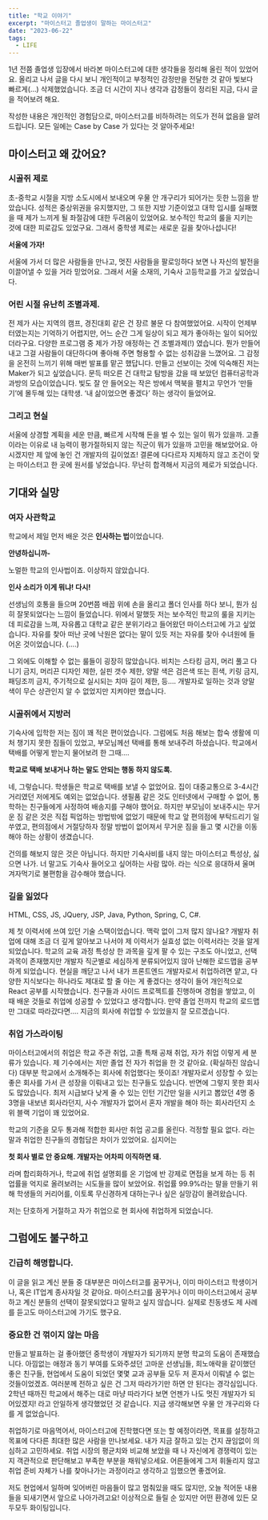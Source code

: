 ```yaml
---
title: "학교 이야기"
excerpt: "마이스터고 졸업생이 말하는 마이스터고"
date: "2023-06-22"
tags:
  - LIFE
---
```


1년 전쯤 졸업생 입장에서 바라본 마이스터고에 대한 생각들을 정리해 올린 적이 있었어요. 올리고 나서 글을 다시 보니 개인적이고 부정적인 감정만을 전달한 것 같아 빛보다 빠르게(…) 삭제했었습니다. 조금 더 시간이
지나 생각과 감정들이 정리된 지금, 다시 글을 적어보려 해요.

작성한 내용은 개인적인 경험담으로, 마이스터고를 비하하려는 의도가 전혀 없음을 알려드립니다. 모든 일에는 Case by Case 가 있다는 것 알아주세요!

## 마이스터고 왜 갔어요?

### 시골쥐 제로

초-중학교 시절을 지방 소도시에서 보내오며 우물 안 개구리가 되어가는 듯한 느낌을 받았습니다. 성적은 중상위권을 유지했지만, 그 또한 지방 기준이었고 대학 입시를 실패했을 때 제가 느끼게 될 좌절감에 대한 두려움이
있었어요. 보수적인 학교의 룰을 지키는 것에 대한 피로감도 있었구요. 그래서 중학생 제로는 새로운 길을 찾아나섭니다!

**서울에 가자!**

서울에 가서 더 많은 사람들을 만나고, 멋진 사람들을 팔로잉하다 보면 나 자신의 발전을 이끌어낼 수 있을 거라 믿었어요. 그래서 서울 소재의, 기숙사 고등학교를 가고 싶었습니다.

### 어린 시절 유난히 조별과제.

전 제가 사는 지역의 캠프, 경진대회 같은 건 장르 불문 다 참여했었어요. 시작이 언제부터였는지는 기억하기 어렵지만, 어느 순간 그게 일상이 되고 제가 좋아하는 일이 되어있더라구요. 다양한 프로그램 중 제가 가장
애정하는 건 조별과제(!) 였습니다. 뭔가 만들어내고 그걸 사람들이 대단하다며 좋아해 주면 형용할 수 없는 성취감을 느꼈어요. 그 감정을 온전히 느끼기 위해 매번 발표를 맡곤 했답니다. 만들고 선보이는 것에 익숙해진
저는 Maker가 되고 싶었습니다. 문득 떠오른 건 대학교 탐방을 갔을 때 보았던 컴퓨터공학과 과방의 모습이었습니다. 빛도 잘 안 들어오는 작은 방에서 맥북을 펼치고 무언가 ‘만들기’에 몰두해 있는 대학생. ‘내
삶이었으면 좋겠다’ 하는 생각이 들었어요.

### 그리고 현실

서울에 상경할 계획을 세운 만큼, 빠르게 시작해 돈을 벌 수 있는 일이 뭐가 있을까. 고졸이라는 이유로 내 능력이 평가절하되지 않는 직군이 뭐가 있을까 고민을 해보았어요. 아시겠지만 제 앞에 놓인 건 개발자의
길이었죠! 결론에 다다르자 지체하지 않고 조건이 맞는 마이스터고 한 곳에 원서를 넣었습니다. 무난히 합격해서 지금의 제로가 되었습니다.

## 기대와 실망

### 여자 사관학교

학교에서 제일 먼저 배운 것은 **인사하는 법**이었습니다.

**안녕하십니까-**

노멀한 학교의 인사법이죠. 이상하지 않았습니다.

**인사 소리가 이게 뭐냐! 다시!**

선생님의 호통을 들으며 20번쯤 배꼽 위에 손을 올리고 폴더 인사를 하다 보니, 뭔가 심히 잘못되었다는 느낌이 들었습니다. 위에서 말했듯 저는 보수적인 학교의 룰을 지키는 데 피로감을 느껴, 자유롭고 대학교 같은
분위기라고 들어왔던 마이스터고에 가고 싶었습니다. 자유를 찾아 떠난 곳에 낙원은 없다는 말이 있듯 저는 자유를 찾아 수녀원에 들어온 것이었습니다. (….)

그 외에도 이해할 수 없는 룰들이 굉장히 많았습니다. 비치는 스타킹 금지, 머리 풀고 다니기 금지, 머리끈 디자인 제한, 실핀 갯수 제한, 양말 색은 검은색 또는 흰색, 키링 금지, 패딩조끼 금지, 주기적으로
실시되는 치마 길이 제한, 등…. 개발자로 일하는 것과 양말 색이 무슨 상관인지 알 수 없었지만 지켜야만 했습니다.

### 시골쥐에서 지방러

기숙사에 입학한 저는 짐이 꽤 적은 편이었습니다. 그럼에도 처음 해보는 합숙 생활에 미처 챙기지 못한 짐들이 있었고, 부모님께선 택배를 통해 보내주려 하셨습니다. 학교에서 택배를 어떻게 받는지 물어보려 한 그때….

**학교로 택배 보내거나 하는 말도 안되는 행동 하지 않도록.**

네, 그렇습니다. 학생들은 학교로 택배를 보낼 수 없었어요. 집이 대중교통으로 3-4시간 거리였던 저에게도 예외는 없었습니다. 생필품 같은 것도 인터넷에서 구매할 수 없어, 통학하는 친구들에게 사정하여 배송지를
구해야 했어요. 하지만 부모님이 보내주시는 무거운 짐 같은 것은 직접 픽업하는 방법밖에 없었기 때문에 학교 앞 편의점에 부탁드리기 일쑤였고, 편의점에서 거절당하자 정말 방법이 없어져서 무거운 짐을 들고 몇 시간을
이동해야 하는 상황이 생겼습니다.

건의를 해보지 않은 것은 아닙니다. 하지만 기숙사비를 내지 않는 마이스터고 특성상, 싫으면 나가. 너 말고도 기숙사 들어오고 싶어하는 사람 많아. 라는 식으로 응대하셔 울며 겨자먹기로 불편함을 감수해야 했습니다.

### 길을 잃었다

HTML, CSS, JS, JQuery, JSP, Java, Python, Spring, C, C#.

제 첫 이력서에 쓰여 있던 기술 스택이었습니다. 맥락 없이 그저 많지 않나요? 개발자 취업에 대해 조금 더 깊게 알아보고 나서야 제 이력서가 실효성 없는 이력서라는 것을 알게 되었습니다. 학교의 교육 과정 특성상 한
과목을 깊게 팔 수 있는 구조도 아니었고, 선택 과목이 존재했지만 개발자 직군별로 세심하게 분류되어있지 않아 난해한 로드맵을 공부하게 되었습니다. 현실을 깨닫고 나서 내가 프론트엔드 개발자로서 취업하려면 얕고,
다양한 지식보다는 하나라도 제대로 할 줄 아는 게 좋겠다는 생각이 들어 개인적으로 React 공부를 시작했습니다. 친구들과 사이드 프로젝트를 진행하며 경험을 쌓았고, 이때 배운 것들로 취업에 성공할 수 있었다고
생각합니다. 만약 졸업 전까지 학교의 로드맵만 그대로 따라갔다면…. 지금의 회사에 취업할 수 있었을지 잘 모르겠습니다.

### 취업 가스라이팅

마이스터고에서의 취업은 학교 주관 취업, 고졸 특채 공채 취업, 자가 취업 이렇게 세 분류가 있습니다. 제 기수에서는 저만 졸업 전 자가 취업을 한 것 같아요. (확실하진 않습니다) 대부분 학교에서 소개해주는 회사에
취업했다는 뜻이죠! 개발자로서 성장할 수 있는 좋은 회사를 가서 큰 성장을 이뤄내고 있는 친구들도 있습니다. 반면에 그렇지 못한 회사도 많았습니다. 최저 시급보다 낮게 줄 수 있는 인턴 기간만 일을 시키고 뽑았던
4명 중 3명을 내보낸 회사라던지, 사수 개발자가 없어서 혼자 개발을 해야 하는 회사라던지 소위 블랙 기업이 꽤 있었어요.

학교의 기준을 모두 통과해 적합한 회사만 취업 공고를 올린다. 걱정할 필요 없다. 라는 말과 취업한 친구들의 경험담은 차이가 있었어요. 심지어는

**첫 회사 별로 안 중요해. 개발자는 어차피 이직하면 돼.**

라며 합리화하거나, 학교에 취업 설명회를 온 기업에 반 강제로 면접을 보게 하는 등 취업률을 억지로 올려보려는 시도들을 많이 보았어요. 취업률 99.9%라는 말을 만들기 위해 학생들의 커리어를, 이토록 무신경하게
대하는구나 싶은 실망감이 몰려왔습니다.

저는 단호하게 거절하고 자가 취업으로 현 회사에 취업하게 되었습니다.

## 그럼에도 불구하고

### 긴급히 해명합니다.

이 글을 읽고 계신 분들 중 대부분은 마이스터고를 꿈꾸거나, 이미 마이스터고 학생이거나, 혹은 IT업계 종사자일 것 같아요. 마이스터고를 꿈꾸거나 이미 마이스터고에서 공부하고 계신 분들의 선택이 잘못되었다고 말하고
싶지 않습니다. 실제로 친동생도 제 사례를 듣고도 마이스터고에 가기도 했구요.

### 중요한 건 꺾이지 않는 마음

만들고 발표하는 걸 좋아했던 중학생이 개발자가 되기까지 분명 학교의 도움이 존재했습니다. 아낌없는 애정과 동기 부여를 도와주셨던 고마운 선생님들, 희노애락을 같이했던 좋은 친구들, 현업에서 도움이 되었던 몇몇 교과
공부들 모두 저 혼자서 이뤄낼 수 없는 것들이었겠죠. 여러분께 전하고 싶은 건 그저 따라가기만 하면 안 된다는 경각심입니다. 2학년 때까진 학교에서 해주는 대로 마냥 따라가다 보면 언젠가 나도 멋진 개발자가
되어있겠지! 라고 안일하게 생각했었던 것 같습니다. 지금 생각해보면 우물 안 개구리와 다를 게 없었습니다.

취업하기로 마음먹어서, 마이스터고에 진학했다면 또는 할 예정이라면, 목표를 설정하고 목표에 다다른 최대한 많은 사람을 만나보세요. 내가 지금 잘하고 있는 건지 끊임없이 의심하고 고민하세요. 취업 시장의 평균치와
비교해 보았을 때 나 자신에게 경쟁력이 있는지 객관적으로 판단해보고 부족한 부분을 채워넣으세요. 어른들에게 그저 휘둘리지 않고 취업 준비 자체가 나를 찾아나가는 과정이라고 생각하고 임했으면 좋겠어요.

저도 현업에서 일하며 잊어버린 마음들이 많고 멈춰있을 때도 많지만, 오늘 적어둔 내용들을 되새기면서 앞으로 나아가려고요! 이상적으로 들릴 순 있지만 어떤 환경에 있든 모두모두 화이팅입니다.
